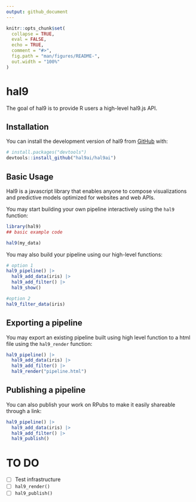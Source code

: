 ```yaml
---
output: github_document
---
```


<!-- README.md is generated from README.Rmd. Please edit that file -->

```r
knitr::opts_chunk$set(
  collapse = TRUE,
  eval = FALSE,
  echo = TRUE,
  comment = "#>",
  fig.path = "man/figures/README-",
  out.width = "100%"
)
```

# hal9

<!-- badges: start -->
<!-- badges: end -->

The goal of hal9 is to provide R users a high-level hal9.js API.

## Installation

You can install the development version of hal9 from [GitHub](https://github.com/) with:

``` r
# install.packages("devtools")
devtools::install_github("hal9ai/hal9ai")
```

## Basic Usage

Hal9 is a javascript library that enables anyone to compose visualizations and predictive models optimized for websites and web APIs.

You may start building your own pipeline interactively using the `hal9` function:

```r
library(hal9)
## basic example code

hal9(my_data)
```

You may also build your pipeline using our high-level functions:

```r

# option 1
hal9_pipeline() |> 
  hal9_add_data(iris) |> 
  hal9_add_filter() |> 
  hal9_show()

#option 2
hal9_filter_data(iris)
```

## Exporting a pipeline

You may export an existing pipeline built using high level function to a html file using the `hal9_render` function:

```r

hal9_pipeline() |> 
  hal9_add_data(iris) |> 
  hal9_add_filter() |> 
  hal9_render("pipeline.html")

```

## Publishing a pipeline

You can also publish your work on RPubs to make it easily shareable through a link:

```r

hal9_pipeline() |> 
  hal9_add_data(iris) |> 
  hal9_add_filter() |> 
  hal9_publish()

```

# TO DO

- [ ] Test infrastructure
- [ ] `hal9_render()`
- [ ] `hal9_publish()`
